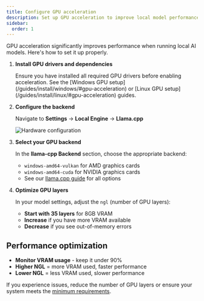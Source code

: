 ```yaml
---
title: Configure GPU acceleration
description: Set up GPU acceleration to improve local model performance in Jan
sidebar:
  order: 1
---
```



GPU acceleration significantly improves performance when running local AI models. Here's how to set it up properly.

<Steps>

1. **Install GPU drivers and dependencies**

   <Aside type="caution">
   Ensure you have installed all required GPU drivers before enabling acceleration. See the [Windows GPU setup](/guides/install/windows/#gpu-acceleration) or [Linux GPU setup](/guides/install/linux/#gpu-acceleration) guides.
   </Aside>

2. **Configure the backend**

   Navigate to **Settings** → **Local Engine** → **Llama.cpp**

   ![Hardware configuration](/images/docs/trouble-shooting-03.png)

3. **Select your GPU backend**

   In the **llama-cpp Backend** section, choose the appropriate backend:
   - `windows-amd64-vulkan` for AMD graphics cards
   - `windows-amd64-cuda` for NVIDIA graphics cards
   - See our [llama.cpp guide](/reference/engines/llama-cpp/) for all options

4. **Optimize GPU layers**

   In your model settings, adjust the `ngl` (number of GPU layers):
   - **Start with 35 layers** for 8GB VRAM
   - **Increase** if you have more VRAM available
   - **Decrease** if you see out-of-memory errors

</Steps>

## Performance optimization

- **Monitor VRAM usage** - keep it under 90%
- **Higher NGL** = more VRAM used, faster performance
- **Lower NGL** = less VRAM used, slower performance

If you experience issues, reduce the number of GPU layers or ensure your system meets the [minimum requirements](/guides/install/).